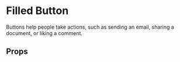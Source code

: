 
<Meta of={FilledButton} />

# Filled Button

Buttons help people take actions, such as sending an email, sharing a document, or liking a comment.

<Primary />

## Props

<Controls />
